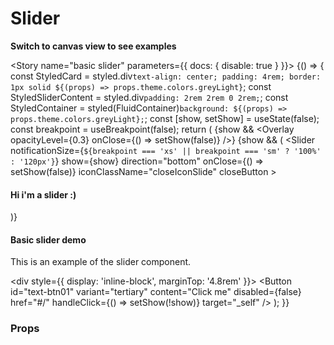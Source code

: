 

<Meta title="Components|Slider" component={Slider} />

# Slider

**Switch to canvas view to see examples**


<Story name="basic slider" parameters={{ docs: { disable: true } }}>
    {() => {
      const StyledCard = styled.div`
        text-align: center;
        padding: 4rem;
        border: 1px solid ${(props) => props.theme.colors.greyLight}
      `;
      const StyledSliderContent = styled.div`
        padding: 2rem 2rem 0 2rem;
      `;
      const StyledContainer = styled(FluidContainer)`
        background: ${(props) => props.theme.colors.greyLight};
      `;
      const [show, setShow] = useState(false);
      const breakpoint = useBreakpoint(false);
        return (
          <ThemeProvider theme={getTheme()}>
            {show && <Overlay opacityLevel={0.3} onClose={() => setShow(false)} />}
            {show && (
              <Slider
                notificationSize={`${breakpoint === 'xs' || breakpoint === 'sm' ? '100%' : '120px'}`}
                show={show}
                direction="bottom"
                onClose={() => setShow(false)}
                iconClassName="closeIconSlide"
                closeButton
              >
                <StyledSliderContent>
                  <FluidContainer className="mt-24">
                    <Row>
                      <Column cols="12" sm="12" md="12">
                        <div className="manor-rich-text">
                          <h4>Hi i'm a slider :)</h4>
                        </div>
                      </Column>
                    </Row>
                  </FluidContainer>
                </StyledSliderContent>
              </Slider>
            )}
            <StyledContainer>
              <Row className="row-view">
                <Column cols="4" sm="12" md="4" offset="4">
                  <StyledCard>
                    <h4>Basic slider demo</h4>
                    <p>This is an example of the slider component.</p>
                    <div style={{ display: 'inline-block', marginTop: '4.8rem' }}>
                      <Button id="text-btn01" variant="tertiary" content="Click me" disabled={false} href="#/" handleClick={() => setShow(!show)} target="_self" />
                    </div>
                  </StyledCard>
                </Column>
              </Row>
            </StyledContainer>
          </ThemeProvider>
        );
    }}
  </Story>


### Props

<Props of={Slider} />
